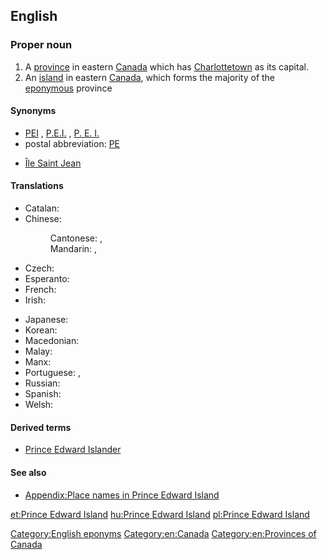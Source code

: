 {{wikipedia}}
{{also|Prince Edward Islands}}
==English==

===Proper noun===
{{en-proper noun|head=[[prince|Prince]] [[Edward]] [[island|Island]]}}

# A [[province]] in eastern [[Canada]] which has [[Charlottetown]] as its capital.
# An [[island]] in eastern [[Canada]], which forms the majority of the [[eponymous]] province

====Synonyms====
* [[PEI]] , [[P.E.I.]] , [[P. E. I.]]
* postal abbreviation: [[PE]]
* {{context|obsolete|lang=en}} {{sense|island}} [[Île Saint Jean]]

====Translations====
{{trans-top|Province in eastern Canada}}
* Catalan: {{t|ca|Illa del Príncep Eduard|f}}
* Chinese:
*: Cantonese: {{t|yue|愛德華王子島|sc=Hani}}, {{t|yue|爱德华王子岛|tr=oi3 dak1 waa4 wong4 zi2 dou2|sc=Hani}}
*: Mandarin: {{t+|cmn|愛德華王子島|sc=Hani}}, {{t|cmn|爱德华王子岛|tr=Àidéhuá wángzǐ dǎo|sc=Hani}}
* Czech: {{t|cs|Ostrov prince Edwarda|m}}
* Esperanto: {{t|eo|Insulo de Princo Eduardo}}
* French: {{t+|fr|Île-du-Prince-Édouard}}
* Irish: {{t|ga|Oileán Phrionsa Éadbhard|m}}
{{trans-mid}}
* Japanese: {{t|ja|プリンスエドワードアイランド|tr=Purinsu-edowādo-airando|sc=Jpan}}
* Korean: {{t|ko|프린스에드워드아일랜드|tr=Peurinseu-edeuwodeu-aillaendeu|sc=Kore}}
* Macedonian: {{t|mk|Остров на Принц Едвард|m|tr=Óstrov na Prínc Édvard}}
* Malay: {{t|ms|Pulau Prince Edward}}
* Manx: {{t|gv|Ellan y Phrinse Edard}}
* Portuguese: {{t|pt|Ilha Prince Edward|f}}, {{t|pt|Ilha do Príncipe Eduardo|f}}
* Russian: {{t|ru|о́стров При́нца Эдуа́рда|m}}
* Spanish: {{t|es|Isla Príncipe Eduardo|f}}
* Welsh: {{t|cy|Ynys Tywysog Edward|f}}
{{trans-bottom}}

====Derived terms====
* [[Prince Edward Islander]]

====See also====
* [[Appendix:Place names in Prince Edward Island]]

[[Category:English eponyms]]
[[Category:en:Canada]]
[[Category:en:Provinces of Canada]]

[[et:Prince Edward Island]]
[[hu:Prince Edward Island]]
[[pl:Prince Edward Island]]